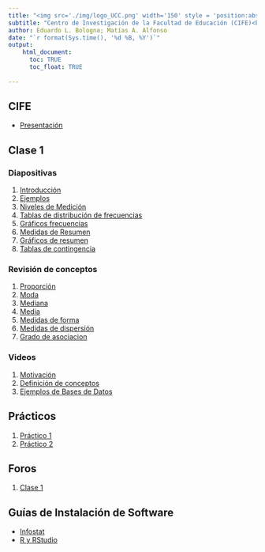 ```yaml
---
title: "<img src='./img/logo_UCC.png' width='150' style = 'position:absolute; top:10px; right:15%; padding:10px; z-index:-1; opacity:0.25'>Uso de datos para la toma de decisiones en Gestión Educativa"
subtitle: "Centro de Investigación de la Facultad de Educación (CIFE)<br> Universidad Católica de Córdoba"
author: Eduardo L. Bologna; Matías A. Alfonso
date: "`r format(Sys.time(), '%d %B, %Y')`"
output:
    html_document:
      toc: TRUE
      toc_float: TRUE
      
---
```


## CIFE  

* [Presentación](./presentacion/presentacion.html)


## Clase 1

### Diapositivas
1) [Introducción](./01_Introducción/introduccion.html)
2) [Ejemplos](./01_ejemplosIntroduccion/ejemplosIntroduccion.html)
3) [Niveles de Medición](./01_NivelesMedicion/nivelesMedicion.html)
4) [Tablas de distribución de frecuencias](./01_tablasFrecuencia/01_tablasFrecuencia.html)
5) [Gráficos frecuencias](./01_Graficos_de_resumen/01_Graficos_de_Resumen.html)
6) [Medidas de Resumen](./01_Medidas_de_Resumen/01_Medidas_de_Resumen.html)
7) [Gráficos de resumen](./01_Graficos_de_resumen/01_Graficos_de_Resumen.html)
8) [Tablas de contingencia](./01_tablas_de_contingencia/tablas_de_contingencia.html)  
  
### Revisión de conceptos  
1) [Proporción](./01_Proporcion/01_Proporcion.html)
3) [Moda](./01_Moda/01_Moda.html)
4) [Mediana](./01_Mediana/01_Mediana.html)
5) [Media](./01_Media/01_Media.html)
7) [Medidas de forma](./01_Medidas_de_forma/01_Medidas_de_forma.html)
8) [Medidas de dispersión](./01_Medidas_de_dispersion/01_Medidas_de_dispersion.html)
8) [Grado de asociacion](./01_grado_de_asociacion/grado_de_asociacion.html)  

### Videos

1) [Motivación](https://youtu.be/KkgTu8_edPg)
3) [Definición de conceptos](https://youtu.be/safhRHTMWcU)
2) [Ejemplos de Bases de Datos](https://youtu.be/P-Iskr34erg)

## Prácticos

1) [Práctico 1](practicos/practico1.pdf)
2) [Práctico 2](practicos/practico2.pdf)

## Foros

1) [Clase 1](foros/foroClase1.html)

## Guías de Instalación de Software

* [Infostat](https://www.youtube.com/watch?v=Wq7yUAiTgCo)
* [R y RStudio](https://www.youtube.com/watch?v=IyJuTU82ikM)